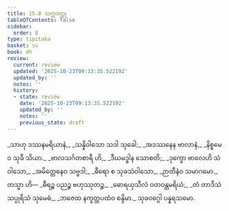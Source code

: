 ```yaml
---
title: 15.8 သက္ကဝတ္ထု
tableOfContents: false
sidebar:
  order: 8
type: tipitaka
basket: su
book: dh
review:
  current: review
  updated: '2025-10-23T09:13:35.522192'
  updated_by: ''
  notes: ''
  history:
  - state: review
    date: '2025-10-23T09:13:35.522192'
    updated_by: ''
    notes: ''
    previous_state: draft
---
```



<ReviewStatus review={frontmatter.review} showDetails={true} />

<HypothesisAnnotation frontmatter={frontmatter} />

<DynamicBreadcrumb />

<Division number="206" book="dh" e="ch" v="18" p="44">

<Paragraph number="222" type="verses" book="dh">
_သာဟု ဒဿနမရိယာနံ,_  
_သန္နိဝါသော သဒါ သုခေါ;_  
_အဒဿနေန ဗာလာနံ,_  
_နိစ္စမေဝ သုခီ သိယာ._  

</Paragraph>

</Division>
<Division number="207" book="dh" e="ch" v="18" p="44">

<Paragraph number="223" type="verses" book="dh">
_ဗာလသင်္ဂတစာရီ ဟိ,_  
_ဒီဃမဒ္ဓါန သောစတိ;_  
_ဒုက္ခော ဗာလေဟိ သံဝါသော,_  
_အမိတ္တေနေဝ သဗ္ဗဒါ;_  
_ဓီရော စ သုခသံဝါသော,_  
_ဉာတီနံဝ သမာဂမော._  

</Paragraph>

</Division>
<Division number="208" book="dh" e="ch" v="18" p="44">

<Paragraph number="224" book="dh">
တသ္မာ ဟိ—
</Paragraph>

<Paragraph number="225" type="verses" book="dh">
_ဓီရဉ္စ ပညဉ္စ ဗဟုဿုတဉ္စ,_  
_ဓောရယှသီလံ ဝတဝန္တမရိယံ;_  
_တံ တာဒိသံ သပ္ပုရိသံ သုမေဓံ,_  
_ဘဇေထ နက္ခတ္တပထံဝ စန္ဒိမာ._  


</Paragraph>
</Division>

<Paragraph number="226" type="center" book="dh">
သုခဝဂ္ဂေါ ပန္နရသမော.
</Paragraph>